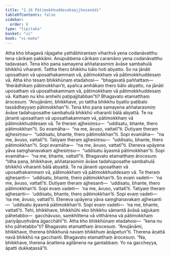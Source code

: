```yaml
---
title: "2.16 Pātimokkhuddesakaajjhesanādi"
tableOfContents: false
sidebar:
  order: 8
type: "tipitaka"
basket: "vi"
book: "vi-maha"
---
```



<DynamicBreadcrumb />

<Division number="155" book="vi-maha" bookNo="3" page="156">

<Paragraph number="649" book="vi-maha">
Atha kho bhagavā rājagahe yathābhirantaṃ viharitvā yena codanāvatthu tena cārikaṃ pakkāmi. Anupubbena cārikaṃ caramāno yena codanāvatthu tadavasari. Tena kho pana samayena aññatarasmiṃ āvāse sambahulā bhikkhū viharanti. Tattha thero bhikkhu bālo hoti abyatto. So na jānāti uposathaṃ vā uposathakammaṃ vā, pātimokkhaṃ vā pātimokkhuddesaṃ vā. Atha kho tesaṃ bhikkhūnaṃ etadahosi—  “bhagavatā paññattaṃ—  ‘therādhikaṃ pātimokkhan’ti, ayañca amhākaṃ thero bālo abyatto, na jānāti uposathaṃ vā uposathakammaṃ vā, pātimokkhaṃ vā pātimokkhuddesaṃ vā. Kathaṃ nu kho amhehi paṭipajjitabban”ti? Bhagavato etamatthaṃ ārocesuṃ. “Anujānāmi, bhikkhave, yo tattha bhikkhu byatto paṭibalo tassādheyyaṃ pātimokkhan”ti.
</Paragraph>

<Paragraph number="650" book="vi-maha">
Tena kho pana samayena aññatarasmiṃ āvāse tadahuposathe sambahulā bhikkhū viharanti bālā abyattā. Te na jānanti uposathaṃ vā uposathakammaṃ vā, pātimokkhaṃ vā pātimokkhuddesaṃ vā. Te theraṃ ajjhesiṃsu—  “uddisatu, bhante, thero pātimokkhan”ti. So evamāha—  “na me, āvuso, vattatī”ti. Dutiyaṃ theraṃ ajjhesiṃsu—  “uddisatu, bhante, thero pātimokkhan”ti. Sopi evamāha—  “na me, āvuso, vattatī”ti. Tatiyaṃ theraṃ ajjhesiṃsu—  “uddisatu, bhante, thero pātimokkhan”ti. Sopi evamāha—  “na me, āvuso, vattatī”ti. Eteneva upāyena yāva saṃghanavakaṃ ajjhesiṃsu—  “uddisatu āyasmā pātimokkhan”ti. Sopi evamāha—  “na me, bhante, vattatī”ti. Bhagavato etamatthaṃ ārocesuṃ.
</Paragraph>

<Paragraph number="651" book="vi-maha">
“Idha pana, bhikkhave, aññatarasmiṃ āvāse tadahuposathe sambahulā bhikkhū viharanti bālā abyattā. Te na jānanti uposathaṃ vā uposathakammaṃ vā, pātimokkhaṃ vā pātimokkhuddesaṃ vā. Te theraṃ ajjhesanti—  ‘uddisatu, bhante, thero pātimokkhan’ti. So evaṃ vadeti—  ‘na me, āvuso, vattatī’ti. Dutiyaṃ theraṃ ajjhesanti—  ‘uddisatu, bhante, thero pātimokkhan’ti. Sopi evaṃ vadeti—  ‘na me, āvuso, vattatī’ti. Tatiyaṃ theraṃ ajjhesanti—  ‘uddisatu, bhante, thero pātimokkhan’ti. Sopi evaṃ vadeti—  ‘na me, āvuso, vattatī’ti. Eteneva upāyena yāva saṃghanavakaṃ ajjhesanti—  ‘uddisatu āyasmā pātimokkhan’ti. Sopi evaṃ vadeti—  ‘na me, bhante, vattatī’ti. Tehi, bhikkhave, bhikkhūhi eko bhikkhu sāmantā āvāsā sajjukaṃ pāhetabbo—  gacchāvuso, saṃkhittena vā vitthārena vā pātimokkhaṃ pariyāpuṇitvāna āgacchāhī”ti.
</Paragraph>

<Paragraph number="652" book="vi-maha">
Atha kho bhikkhūnaṃ etadahosi—  “kena nu kho pāhetabbo”ti? Bhagavato etamatthaṃ ārocesuṃ. “Anujānāmi, bhikkhave, therena bhikkhunā navaṃ bhikkhuṃ āṇāpetun”ti. Therena āṇattā navā bhikkhū na gacchanti. Bhagavato etamatthaṃ ārocesuṃ. “Na, bhikkhave, therena āṇattena agilānena na gantabbaṃ. Yo na gaccheyya, āpatti dukkaṭassā”ti.
</Paragraph>
</Division>